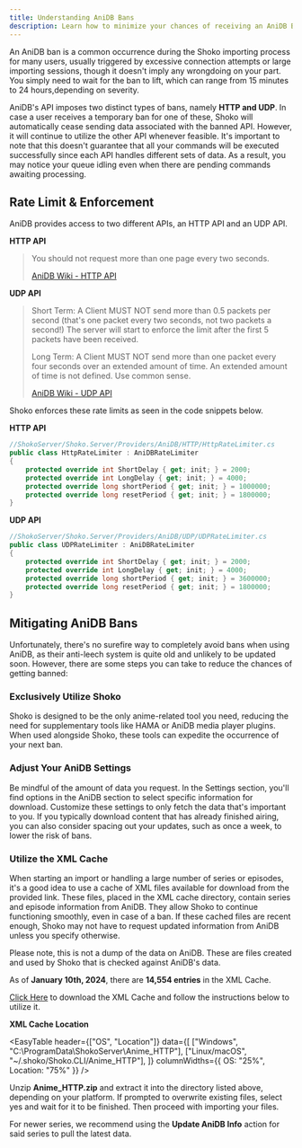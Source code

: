 ```yaml
---
title: Understanding AniDB Bans
description: Learn how to minimize your chances of receiving an AniDB Ban.
---
```



An AniDB ban is a common occurrence during the Shoko importing process for many users, usually triggered by excessive
connection attempts or large importing sessions, though it doesn't imply any wrongdoing on your part. You simply need
to wait for the ban to lift, which can range from 15 minutes to 24 hours,depending on severity.

AniDB's API imposes two distinct types of bans, namely **HTTP and UDP**. In case a user receives a temporary ban for one
of these, Shoko will automatically cease sending data associated with the banned API. However, it will continue to
utilize the other API whenever feasible. It's important to note that this doesn't guarantee that all your commands
will be executed successfully since each API handles different sets of data. As a result, you may notice your queue
idling even when there are pending commands awaiting processing.

## Rate Limit & Enforcement

AniDB provides access to two different APIs, an HTTP API and an UDP API.

**HTTP API**
>You should not request more than one page every two seconds.
>
>[AniDB Wiki - HTTP API](https://wiki.anidb.net/HTTP_API_Definition#Flooding_and_Caching)

**UDP API**
>Short Term:
A Client MUST NOT send more than 0.5 packets per second (that's one packet every two seconds, not two packets a second!)
The server will start to enforce the limit after the first 5 packets have been received.
>
>Long Term:
A Client MUST NOT send more than one packet every four seconds over an extended amount of time.
An extended amount of time is not defined. Use common sense.
>
> [AniDB Wiki - UDP API](https://wiki.anidb.net/UDP_API_Definition#Flood_Protection)

Shoko enforces these rate limits as seen in the code snippets below.

**HTTP API**
```c#
//ShokoServer/Shoko.Server/Providers/AniDB/HTTP/HttpRateLimiter.cs
public class HttpRateLimiter : AniDBRateLimiter
{
    protected override int ShortDelay { get; init; } = 2000;
    protected override int LongDelay { get; init; } = 4000;
    protected override long shortPeriod { get; init; } = 1000000;
    protected override long resetPeriod { get; init; } = 1800000;
}
```
**UDP API**
```c#
//ShokoServer/Shoko.Server/Providers/AniDB/UDP/UDPRateLimiter.cs
public class UDPRateLimiter : AniDBRateLimiter
{
    protected override int ShortDelay { get; init; } = 2000;
    protected override int LongDelay { get; init; } = 4000;
    protected override long shortPeriod { get; init; } = 3600000;
    protected override long resetPeriod { get; init; } = 1800000;
}
```
## Mitigating AniDB Bans

Unfortunately, there's no surefire way to completely avoid bans when using AniDB, as their anti-leech system is quite
old and unlikely to be updated soon. However, there are some steps you can take to reduce the chances of getting banned:

### Exclusively Utilize Shoko

Shoko is designed to be the only anime-related tool you need, reducing the need for supplementary tools like
HAMA or AniDB media player plugins. When used alongside Shoko, these tools can expedite the occurrence of
your next ban.

### Adjust Your AniDB Settings

Be mindful of the amount of data you request. In the Settings section, you'll find options in the AniDB section
to select specific information for download. Customize these settings to only fetch the data that's important to you.
If you typically download content that has already finished airing, you can also consider spacing out your updates,
such as once a week, to lower the risk of bans.

### Utilize the XML Cache

When starting an import or handling a large number of series or episodes, it's a good idea to use a cache of XML
files available for download from the provided link. These files, placed in the XML cache directory, contain series
and episode information from AniDB. They allow Shoko to continue functioning smoothly, even in case of a ban. If
these cached files are recent enough, Shoko may not have to request updated information from AniDB unless you
specify otherwise.

Please note, this is not a dump of the data on AniDB. These are files created and used by Shoko that is checked against
AniDB's data.

As of **January 10th, 2024**, there are **14,554 entries** in the XML Cache.

[Click Here](https://shokoanime.com/files/shoko-server/other/Anime_HTTP.zip) to download the XML Cache and follow the
instructions below to utilize it.

**XML Cache Location**

<EasyTable
  header={["OS", "Location"]}
  data={[
    ["Windows", "C:\ProgramData\ShokoServer\Anime_HTTP"],
    ["Linux/macOS", "~/.shoko/Shoko.CLI/Anime_HTTP"],
  ]}
  columnWidths={{ OS: "25%", Location: "75%" }}
/>

Unzip **Anime_HTTP.zip** and extract it into the directory listed above, depending on your platform. If prompted to
overwrite existing files, select yes and wait for it to be finished. Then proceed with importing your files.

For newer series, we recommend using the **Update AniDB Info** action for said series to pull the latest data.
